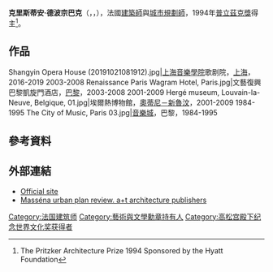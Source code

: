 {{Infobox architect
| name                  = 克里斯蒂安·德波宗巴克<br />Christian de Portzamparc
| image                 =
| image_size            = 
| caption               = 
| nationality           = {{FRA}}
| birth_date            = {{Birth date and age|1944|5|5|df=y}}
| birth_place           = {{MAR}}[[卡薩布蘭卡|卡薩布蘭卡]]
| death_date            =       
| death_place           =
| alma_mater            =
| practice              = 
| significant_buildings = [[音樂城|音樂城]]
| significant_projects  = 
| significant_design    =        
| awards                = [[普立茲克獎|普立茲克獎]]（1994）
| website               = {{URL|http://www.christiandeportzamparc.com}}
}}
'''克里斯蒂安·德波宗巴克'''（{{lang-fr|'''Christian de Portzamparc'''}}，{{IPA-fr|kʁistjɑ̃ də pɔʁtzɑ̃paʁk}}，{{bd|1944年|5月4日}}），法國[[建築師|建築師]]與[[城市規劃師|城市規劃師]]，1994年[[普立茲克獎|普立茲克獎]]得主<ref>The Pritzker Architecture Prize  1994 Sponsored by the Hyatt Foundation</ref>。

== 作品 ==
<gallery>
Shangyin Opera House (20191021081912).jpg|[[上海音樂學院|上海音樂學院]]歌剧院，[[上海|上海]]，2016-2019
2003-2008 Renaissance Paris Wagram Hotel, Paris.jpg|文藝復興巴黎凱旋門酒店，[[巴黎|巴黎]]，2003-2008
2001-2009 Hergé museum, Louvain-la-Neuve, Belgique, 01.jpg|埃爾熱博物館，[[奧蒂尼－新魯汶|奧蒂尼－新魯汶]]，2001-2009
1984-1995 The City of Music, Paris 03.jpg|[[音樂城|音樂城]]，巴黎，1984-1995
</gallery>

== 參考資料 == 
{{reflist}}

== 外部連結 ==
{{Commonscat|Christian de Portzamparc|克里斯蒂安·德·波宗巴克}}
* [http://www.christiandeportzamparc.com Official site]
* [http://www.aplust.net/permalink.php?atajo=quartier_massna_pars&filtrado=cat&idioma=en Masséna urban plan review. a+t architecture publishers] {{Wayback|url=http://www.aplust.net/permalink.php?atajo=quartier_massna_pars&filtrado=cat&idioma=en |date=20200923070524 }}

{{Pritzker Prize laureates}}
{{高松宫殿下纪念世界文化奖获得者|architecture}}
{{Authority control}}

{{DEFAULTSORT:Portzamparc, Christian De}}
[[Category:法国建筑师|Category:法国建筑师]]
[[Category:藝術與文學勳章持有人|Category:藝術與文學勳章持有人]]
[[Category:高松宫殿下纪念世界文化奖获得者|Category:高松宫殿下纪念世界文化奖获得者]]